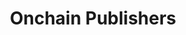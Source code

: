 ---
title: Onchain Publishers
openapi: "GET /node/v1/onchain/publishers"
sidebarTitle: Onchain Publishers
---